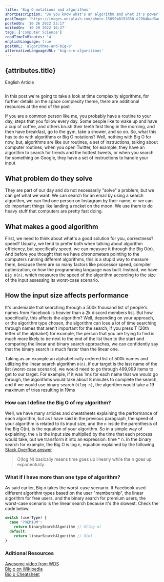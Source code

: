 ```yaml
---
title: 'Big O notations and algorithms'
shortDescription: "Do you know what's an algorithm and what it's power? They are used by many companies and are much common than we think"
postImage: 'https://images.unsplash.com/photo-1509048191080-d2984bad6ae5?ixlib=rb-4.0.3&ixid=MnwxMjA3fDB8MHxwaG90by1wYWdlfHx8fGVufDB8fHx8&auto=format&fit=crop&w=764&q=80'
postedOn: '10 26 2022 23:17'
editedOn: '10 29 2022 16:27'
tags: ['Computer Science']
readTimeInMinutes: '4'
englishLanguage: true
postURL: 'algorithms-and-big-o'
alternativeLanguageURL: 'big-o-e-algoritimos'
---
```




## {attributes.title}

<Link to={`/blog/${attributes.alternativeLanguageURL}`}>
  <div>English Article</div>
</Link>

<img
  src={attributes.postImage}
  alt=""
  title="Imagem de Andrik Langfield pelo Unsplash"
  className="MainImage"
/>

<Warning>
  In this post we're going to take a look at time complexity algorithms, for
  further details on the space complexity theme, there are additional resources
  at the end of the post
</Warning>

If you are a common person like me, you probably have a routine to your day, steps that you follow every day.
Some people like to wake up and have a cup of coffee, and others brush their teeth first thing in the morning,
and then have breakfast, go to the gym, take a shower, and so on. So, what this has to do with algorithms or Big
O notations? Well, nothing with Big O for now, but, algorithms are like our routines, a set of instructions, talking
about computer routines, when you open Twitter, for example, they have an algorithm to search for trends and the
hottest tweets, or when you search for something on Google, they have a set of instructions to handle your input.

## What problem do they solve

They are part of our day and do not necessarily "solve" a problem, but we can get what we want. We can search
for an email by using a search algorithm, we can find one person on Instagram by their name, or we can do important
things like landing a rocket on the moon. We use them to do heavy stuff that computers are pretty fast doing.

## What makes a good algorithm

First, we need to think about what's a good solution for you, correctness? speed? Usually, we tend to prefer
both when talking about algorithm efficiency, but specifically speed, we can measure it through the Big O(n). And
before you thought that we have chronometers pointing to the computers running different algorithms, this is a stupid
way to measure them, because there are so many factors like processor speed, compiler optimization, or how the programming
language was built. Instead, we have `Big O(n)`, which measures the speed of the algorithm according to the size of the
input <Highlight>assessing its worst-case scenario</Highlight>.

## How the input size affects performance

It's undeniable that searching through a 500k thousand list of people's names from Facebook is heavier than a 2k
discord members list. But how specifically, this affects the algorithm? Well, depending on your approach,
or the algorithm type chosen, the algorithm can lose a lot of time searching through names that aren't important
for the search, if you press T (20th letter of the alphabet) for example, the person that you are trying to find is
much more likely to be next to the end of the list than to the start and comparing the linear and binary search approaches,
we can confidently say that the binary search is much faster than the linear one.

Taking as an example an alphabetically ordered list of 500k names and utilizing the linear search algorithm `O(n)`, if
our target is the last name of the list (worst-case scenario), we would need to go through 499,999 items to get to
our target. For example, if it was 1ms for each name that we would go through, the algorithms would take about 8 minutes
to complete the search, and if we would use binary search `O(log n)`, the algorithm would take a 19 maximum of tries resulting in 19ms

### How can I define the Big O of my algorithm?

Well, we have many articles and cheatsheets explaining the performance of each algorithm, but as I have said in the previous
paragraph, the speed of your algorithm is related to its input size, and the `n` inside the parenthesis of the Big O(n), is the
equation of your algorithm. So in a simple way of explaining, the `n` is the input size multiplied by the time that each process
would take, but we transform it into an expression: <CodeFragment>time \* n</CodeFragment>. In the binary search for example, the
Big O is <CodeFragment>log n</CodeFragment>, equation explained by the following [Stack Overflow answer](https://stackoverflow.com/a/2307330/17776680)

> O(log N) basically means time goes up linearly while the n goes up exponentially.

### What if I have more than one type of algorithm?

As said earlier, Big o takes the worst-case scenario. If Facebook used different algorithm types based on the user
"membership", the linear algorithm for free users, and the binary search for premium users, the worst-case scenario
is the linear search because it's the slowest. Check the code below.

```js
switch (userType) {
  case 'PREMIUM':
    return binarySearchAlgorithm // O(log n)
  default:
    return linearSearchAlgorithm // O(n)
}
```

### Aditional Resources

[Awesome video from WDS](https://www.youtube.com/watch?v=itn09C2ZB9Y) <br/>
[Big o on Wikipedia](https://en.wikipedia.org/wiki/Big_O_notation) <br/>
[Big o Cheatsheet](https://www.bigocheatsheet.com/)
